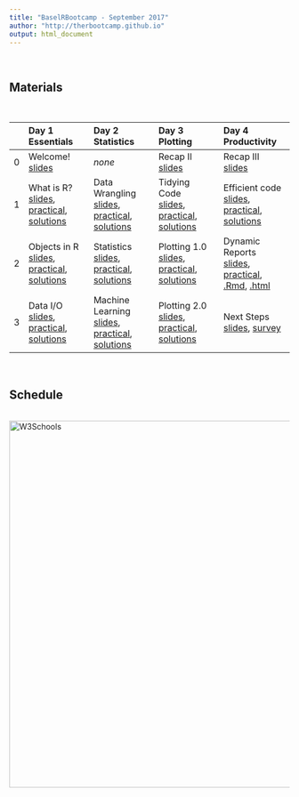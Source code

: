 ```yaml
---
title: "BaselRBootcamp - September 2017"
author: "http://therbootcamp.github.io"
output: html_document
---
```



<br>

## Materials

<br>


|  | Day 1<br>Essentials | Day 2<br>Statistics | Day 3<br>Plotting | Day 4<br> Productivity |
|:--|:-------------|:-------------|:-------------|:--------------|
|0| Welcome!<br>[slides](_sessions/D1S0_Intro/Intro.html) | *none* | Recap II<br>[slides](_sessions/D3S0_Recap/Recap_II.html) | Recap III<br>[slides](_sessions/D4S0_Recap/Recap_III.html) |
|1| What is R?<br>[slides](_sessions/D1S1_WhatIsR/What_is_R.html), [practical](_sessions/D1S1_WhatIsR/What_is_R_practical.html), [solutions](_sessions/D1S1_WhatIsR/What_is_R_practical_answers.html) | Data Wrangling<br> [slides](_sessions/D2S1_Wrangling/Wrangling.html), [practical](_sessions/D2S1_Wrangling/Wrangling_practical.html), [solutions](_sessions/D2S1_Wrangling/Wrangling_practical_answers.html)|Tidying Code<br>[slides](_sessions/D3S1_Tidying/Tidying.html), [practical](_sessions/D3S1_Tidying/Tidying_practical.html), [solutions](_sessions/D3S1_Tidying/Tidying_practical_answers.html) | Efficient code<br>[slides](_sessions/D4S1_EfficientCode/EfficientCode.html), [practical](_sessions/D4S1_EfficientCode/EfficientCode_practical.html), [solutions](_sessions/D4S1_EfficientCode/EfficientCode_practical_answers.html)  |
|2|  Objects in R<br>[slides](_sessions/D1S2_Objects/Objects.html), [practical](_sessions/D1S2_Objects/Objects_practical.html), [solutions](_sessions/D1S2_Objects/Objects_practical_answers.html) | Statistics<br> [slides](_sessions/D2S2_Statistics/Statistics.html), [practical](_sessions/D2S2_Statistics/Statistics_practical.html), [solutions](_sessions/D2S2_Statistics/Statistics_practical_answers.html)| Plotting 1.0<br> [slides](_sessions/D3S2_PlottingI/PlottingI.html), [practical](_sessions/D3S2_PlottingI/PlottingI_practical.html), [solutions](_sessions/D3S2_PlottingI/PlottingI_practical_answers.html)  |  Dynamic Reports<br>[slides](_sessions/D4S2_DynamicReports/DynamicReports.html), [practical](_sessions/D4S2_DynamicReports/DynamicReports_practical.html), [.Rmd ](_sessions/D4S2_DynamicReports/DynamicReports_practical_answers.Rmd), [.html ](_sessions/D4S2_DynamicReports/DynamicReports_practical_answers.html)|
|3|   Data I/O<br>[slides](_sessions/D1S3_DataIO/Data_IO.html), [practical](_sessions/D1S3_DataIO/Data_IO_practical.html), [solutions](_sessions/D1S3_DataIO/Data_IO_practical_answers.html)|Machine Learning<br> [slides](_sessions/D2S3_MachineLearning/MachineLearning.html), [practical](_sessions/D2S3_MachineLearning/MachineLearning_practical.html), [solutions](_sessions/D2S3_MachineLearning/MachineLearning_practical_answers.html) | Plotting 2.0<br> [slides](_sessions/D3S3_PlottingII/PlottingII.html), [practical](_sessions/D3S3_PlottingII/PlottingII_practical.html), [solutions](_sessions/D3S3_PlottingII/PlottingII_practical_answers.html) | Next Steps<br>[slides](_sessions/D4S3_NextSteps/NextSteps.html), [survey](https://docs.google.com/forms/d/e/1FAIpQLSfAGQRft3YGz-urIVyFQ1s2o5B_63C2J92V7bowa-RJsNfinQ/viewform?usp=sf_link)|


<br>

## Schedule


<p align="center"><br>
    <a href="http://i.imgur.com/PgtvQar.png"><img border="0" alt="W3Schools" src="https://raw.githubusercontent.com/therbootcamp/therbootcamp.github.io/master/_sessions/_image/schedule_jan2018.png" width=660></a><br>


<!---

<br>

## Recommended readings

<br>

<table width="60%" border="0">
  <tr>    
  <td> <a href="http://r4ds.had.co.nz/"><img border="0" alt="W3Schools" src="http://r4ds.had.co.nz/cover.png" width="100" height="100"></a></td>
  <td><a href="https://bookdown.org/ndphillips/YaRrr/"><img border="0" alt="W3Schools" src="https://bookdown.org/ndphillips/YaRrr/images/YaRrr_Cover.jpg" width="100" height="100"></a></td>
  <td><a href="http://adv-r.had.co.nz/"><img border="0" alt="W3Schools" src="https://images.tandf.co.uk/common/jackets/amazon/978146658/9781466586963.jpg" width="100" height="100"></a>
</td>
  </tr>
</table>
<br>

R for Data Science by Grolemund and Wickham: [http://r4ds.had.co.nz/](http://r4ds.had.co.nz/)
<br>
YaRrr! The Pirate's Guide to R! [https://bookdown.org/ndphillips/YaRrr/](https://bookdown.org/ndphillips/YaRrr/)
<br>
Advanced R by Wickham: [http://adv-r.had.co.nz/](http://adv-r.had.co.nz/) 

--->



